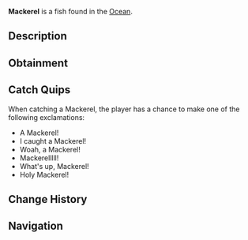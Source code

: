 {{FishInfobox
|image          = Mackerel.png
|rarity         = Common
|sea            = First Sea
|location       = [[Ocean]]
|sublocation    = Saltwater
|sources        = Common Crate, Fishing Rod
|radar_location = 
|xp             = 80
|weather        = Foggy
|time           = Day
|season         = Spring, Autumn
|bait           = Shrimp
|base_weight    = 4
|base_value     = 75
|weight_range   = 3
|base_chance    = 100
|base_resil     = 85
}}
'''Mackerel''' is a {{Rarity|Common}} fish found in the [[Ocean]].

== Description ==
{{Description|The Mackerel is a fast-swimming, silver fish with distinctive stripes and high-oil content. Mackerel are most active from spring to autumn in mildly warm weather.|Bestiary Entry}}

== Obtainment ==
{{Description|Found in mildly warm saltwater.|Bestiary Hint}}
{{Fish Availability|
Ancient Isle/Algae Hunt
Apex Fish Hunt/Mosslurker
Atlantis/Surrounding Ocean
FischFright/Frightful Pool
Forsaken Shores/Algae Hunt
Golden Tide
LEGO Pool/Studolodon Hunt
Lovestorm/Normal
Lovestorm/Supercharged
Lucky Event/Blarney McBreeze
Lucky Event/O'Mango Goldgrin
Lucky Event/Plumrick O'Luck
Lucky Event/Rowdy McCharm
Lucky Event/Sunny O'Coin
Megalodon Hunt/Eclipse and Weekend
Megalodon Hunt/Normal
Moosewood/Docks
Moosewood/Surrounding Ocean
Mushgrove Swamp/Algae Hunt
Northern Summit/Surrounding Ocean
Ocean
Ocean/Deep Ocean
Ocean/Harvesters Spike
Ocean/Strange Whirlpool
Ocean/The Arch
Orca Migration/Ancient
Orca Migration/Normal
Roslit Bay/Surrounding Ocean
Shark Hunt/Great Hammerhead Shark
Shark Hunt/Great White Shark
Shark Hunt/Whale Shark
Snowcap Island/Algae Hunt
Whale Migration/Moby
Whale Migration/Normal
|top_rods      = 
Leviathan's Fang Rod\233712.78\0;
Trident Rod\217198.65\18387.34;
Free Spirit Rod\214569.97\18360.05;
No-Life Rod\212068.95\36161.07;
Seraphic Rod\207983.03\26220.99;
Great Rod of Oscar\206501.95\24193.49;
Resourceful Rod\166094.45\31350.77;
Destiny Rod\195175.27\18552.51;
Nocturnal Rod\118883.68\121281.51;
Riptide Rod\175284.05\40499.18;
Fast Rod\172686.48\38422.3;
Challenger's Rod\195138.57\37282.26;
Tempest Rod\205079.99\37131.47;
Frog Rod\158352.4\31882.39;
Astralhook Rod\206730.76\0;
Ethereal Prism Rod\206688.66\0;
Rod Of The Forgotten Fang\198006.29\23722.58;
Rod Of The Exalted One\187083.12\0;
Rod Of The Depths\183983.62\21146.88;
Zeus Rod\180811\29844.02;
Verdant Shear Rod\179528.59\34183.22;
Blazebringer Rod\172501.83\32490.9;
Depthseeker Rod\168304.78\27843.02;
Volcanic Rod\166621.26\25124.29;
Avalanche Rod\166354.2\24067.61;
Training Rod\141963.01\18426.43;
Steady Rod\82111.54\13030.09
|recommended   = Trident Rod
}}

== Catch Quips ==
When catching a Mackerel, the player has a chance to make one of the following exclamations:
* A Mackerel!
* I caught a Mackerel!
* Woah, a Mackerel!
* Mackerelllll!
* What's up, Mackerel!
* Holy Mackerel!

== Change History ==
{{Change History|{{subst:Current Version}}}}

== Navigation ==
{{Fish Navbox|Ocean}}